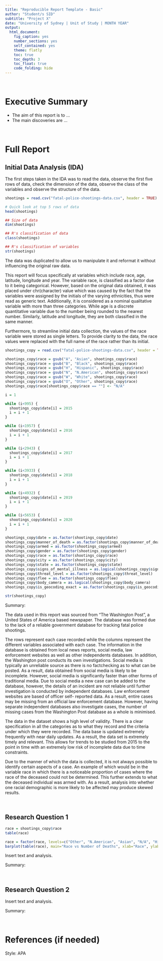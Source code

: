 ```yaml
---
title: "Reproducible Report Template - Basic"
author: "Student/s SID"
subtitle: "Project X"
date: "University of Sydney | Unit of Study | MONTH YEAR"
output:
  html_document:
    fig_caption: yes
    number_sections: yes
    self_contained: yes
    theme: flatly
    toc: true
    toc_depth: 3
    toc_float: true
    code_folding: hide
---
```


<br>

# Executive Summary
- The aim of this report is to ...
- The main discoveries are ...

<br>

# Full Report

## Initial Data Analysis (IDA)
The first steps taken in the IDA was to read the data, observe the first five rows of data, check the dimension of the data, observe the class of the variables and observe the structure of the data.

```r
shootings = read.csv("fatal-police-shootings-data.csv", header = TRUE)

# Quick look at top 5 rows of data
head(shootings)

## Size of data
dim(shootings)

## R's classification of data
class(shootings)

## R's classification of variables
str(shootings)
```



The data was duplicated to allow us to manipulate it and reformat it without influencing the original raw data. 

This report will focus specifically at variables which include race, age, latitude, longitude and year. The variable race, is classified as a factor due to it being categorical. However, based on the original data obtained, it was placed under chr(character) value which was caused by the fact that the variables were assigned by the initials of the varying ethnicities, thus were read as generic text. Additionally, it is considered as a nominal qualitative variable with more than three categories. While age is a discrete quantitative variable due to the number being rounded to the nearest number. Similarly, latitude and longitude, they are both classified in the same manner. 

Furthermore, to streamline initial data collection, the values of the race variable were stored as single letters. To provide clarity to the data, the race values were replaced with the full name of the race rather than its initial.

```r
shootings_copy = read.csv("fatal-police-shootings-data.csv", header = TRUE)
```

```r
shootings_copy$race = gsub("A", "Asian", shootings_copy$race)
shootings_copy$race = gsub("B", "Black", shootings_copy$race)
shootings_copy$race = gsub("H", "Hispanic", shootings_copy$race)
shootings_copy$race = gsub("N", "N.American", shootings_copy$race)
shootings_copy$race = gsub("W", "White", shootings_copy$race)
shootings_copy$race = gsub("O", "Other", shootings_copy$race)
shootings_copy$race[shootings_copy$race == ""] <- "N/A"
```


```r
i = 1

while (i<995) {
  shootings_copy$date[i] = 2015
  i = i + 1
}

while (i<1957) {
  shootings_copy$date[i] = 2016
  i = i + 1
}

while (i<2943) {
  shootings_copy$date[i] = 2017
  i = i + 1
}

while (i<3933) {
  shootings_copy$date[i] = 2018
  i = i + 1
}

while (i<4932) {
  shootings_copy$date[i] = 2019
  i = i + 1
}

while (i<5653) {
  shootings_copy$date[i] = 2020
  i = i + 1
}
```


```r
shootings_copy$date = as.factor(shootings_copy$date)
shootings_copy$manner_of_death = as.factor(shootings_copy$manner_of_death)
shootings_copy$armed = as.factor(shootings_copy$armed)
shootings_copy$gender = as.factor(shootings_copy$gender)
shootings_copy$race = as.factor(shootings_copy$race)
shootings_copy$city = as.factor(shootings_copy$city)
shootings_copy$state = as.factor(shootings_copy$state)
shootings_copy$signs_of_mental_illness = as.logical(shootings_copy$signs_of_mental_illness)
shootings_copy$threat_level = as.factor(shootings_copy$threat_level)
shootings_copy$flee = as.factor(shootings_copy$flee)
shootings_copy$body_camera = as.logical(shootings_copy$body_camera)
shootings_copy$is_geocoding_exact = as.factor(shootings_copy$is_geocoding_exact)

str(shootings_copy)
```

Summary:

The data used in this report was sourced from “The Washington Post”, a United States of America based newspaper. The database was formed due to the lack of a reliable government database for tracking fatal police shootings. 

The rows represent each case recorded while the columns represent the different variables associated with each case.
The information in the database is obtained from local news reports, social media, law enforcement websites as well as other independents databases. In addition, the Washington post conducts its own investigations. Social media is typically an unreliable source as there is no factchecking as to what can be posted. As a result, data obtained from social media is likely to be incomplete. However, social media is significantly faster than other forms of traditional media. Due to social media a new case can be added to the database, however, the details of an incident are not reliable until further investigation is conducted by independent databases. Law enforcement websites are based of officer self- reported data. As a result, entire cases may be missing from an official law enforcement database. However, having separate independent databases also investigate cases, the number of missing cases from the Washington Post database as a whole is minimised.

The data in the dataset shows a high level of validity. There is a clear specification in all the categories as to what they record and the criteria under which they were recorded. 
The data base is updated extremely frequently with near daily updates. As a result, the data set is extremely timely and relevant. This allows for trends to be studied from 2015 to the point in time with an extremely low risk of incomplete data due to time constraints.

Due to the manner of which the data is collected, it is not always possible to identify certain aspects of a case. An example of which would be in the variable race in which there is a noticeable proportion of cases where the race of the deceased could not be determined. This further extends to what the deceased individual was armed with. As a result, analysis into whether one racial demographic is more likely to be affected may produce skewed results.


<br>

## Research Question 1

```r
race = shootings_copy$race
table(race)

race = factor(race, levels=c("Other", "N.American", "Asian", "N/A", "Hispanic", "Black", "White"))
barplot(table(race), main="Race vs Number of Deaths", xlab="Race", ylab="Number of Deaths")
```

Insert text and analysis. 

Summary: 

<br>

## Research Question 2





Insert text and analysis. 

Summary: 

<br>

# References (if needed)

Style: APA 

<br>
